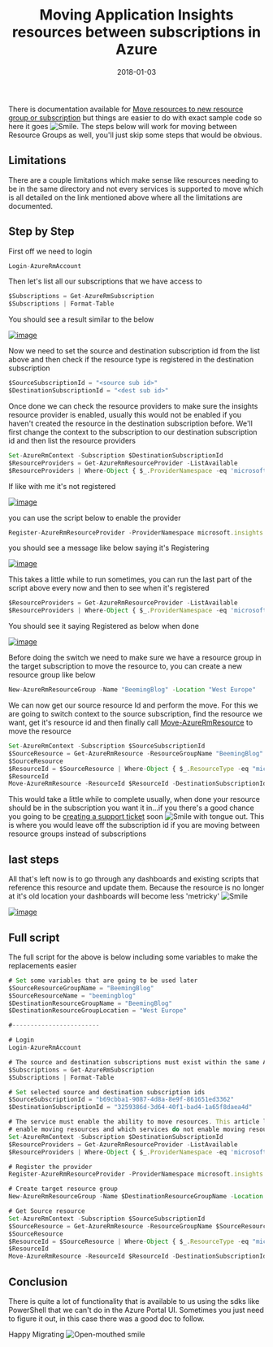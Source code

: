 ﻿---
title: 'Moving Application Insights resources between subscriptions in Azure'
date: 2018-01-03
tags: ['Azure', 'Application Insights', 'PowerShell']
draft: false
summary: 'There is documentation available for Move resources to new resource group or subscription but things are easier to do with exact sample code so here it goes . The steps below will work for moving between Resource Groups as well, you''ll just skip some steps that would be obvious.'
---


There is documentation available for [Move resources to new resource group or subscription](https://go.beeming.net/2DVJcT7) but things are easier to do with exact sample code so here it goes ![Smile](https://gordonbeeming.com/images/emoticons/smile.svg). The steps below will work for moving between Resource Groups as well, you'll just skip some steps that would be obvious.

## Limitations

There are a couple limitations which make sense like resources needing to be in the same directory and not every services is supported to move which is all detailed on the link mentioned above where all the limitations are documented. 

## Step by Step

First off we need to login


```javascript
Login-AzureRmAccount
```


Then let's list all our subscriptions that we have access to


```javascript
$Subscriptions = Get-AzureRmSubscription
$Subscriptions | Format-Table
```


You should see a result similar to the below

[![image](https://gordonbeeming.com/blog/binaries/stream/image-jpg/image/1000/0/fcbd42a4cc0fe3544d34abd3b12dcb613514a5fd/fcbd42a4cc0fe3544d34abd3b12dcb613514a5fd.png "image")](https://gordonbeeming.com/blog/binaries/stream/image-jpg/image/1000/0/2d6014837c8dba21bc05a217c6cdda2ab1d3a3c6/2d6014837c8dba21bc05a217c6cdda2ab1d3a3c6.png) 

Now we need to set the source and destination subscription id from the list above and then check if the resource type is registered in the destination subscription


```javascript
$SourceSubscriptionId = "<source sub id>"
$DestinationSubscriptionId = "<dest sub id>"
```


Once done we can check the resource providers to make sure the insights resource provider is enabled, usually this would not be enabled if you haven't created the resource in the destination subscription before. We'll first change the context to the subscription to our destination subscription id and then list the resource providers


```javascript
Set-AzureRmContext -Subscription $DestinationSubscriptionId
$ResourceProviders = Get-AzureRmResourceProvider -ListAvailable
$ResourceProviders | Where-Object { $_.ProviderNamespace -eq 'microsoft.insights' } | Select-Object ProviderNamespace, RegistrationState
```


If like with me it's not registered 

[![image](https://gordonbeeming.com/blog/binaries/stream/image-jpg/image/1000/0/e55e3e1ff67fea1bcfe4e777c3ae0cd8a0770d3b/e55e3e1ff67fea1bcfe4e777c3ae0cd8a0770d3b.png "image")](https://gordonbeeming.com/blog/binaries/stream/image-jpg/image/1000/0/db78a8e37733aa12348d66f24f9d01c1dbba64bb/db78a8e37733aa12348d66f24f9d01c1dbba64bb.png)

you can use the script below to enable the provider


```javascript
Register-AzureRmResourceProvider -ProviderNamespace microsoft.insights
```


you should see a message like below saying it's Registering

[![image](https://gordonbeeming.com/blog/binaries/stream/image-jpg/image/1000/0/573b67824d2d82a58b11bc4f253255e3ba25f6e6/573b67824d2d82a58b11bc4f253255e3ba25f6e6.png "image")](https://gordonbeeming.com/blog/binaries/stream/image-jpg/image/1000/0/76a1c8a8bd495d995c97ad75f8c70fb50809ef3d/76a1c8a8bd495d995c97ad75f8c70fb50809ef3d.png)

This takes a little while to run sometimes, you can run the last part of the script above every now and then to see when it's registered


```javascript
$ResourceProviders = Get-AzureRmResourceProvider -ListAvailable
$ResourceProviders | Where-Object { $_.ProviderNamespace -eq 'microsoft.insights' } | Select-Object ProviderNamespace, RegistrationState
```


You should see it saying Registered as below when done

[![image](https://gordonbeeming.com/blog/binaries/stream/image-jpg/image/1000/0/12a7cfcf7d704b3871f05844f9bab3918c8ef439/12a7cfcf7d704b3871f05844f9bab3918c8ef439.png "image")](https://gordonbeeming.com/blog/binaries/stream/image-jpg/image/1000/0/8acf88bd79343baaaa49d83940529206f2c83546/8acf88bd79343baaaa49d83940529206f2c83546.png)

Before doing the switch we need to make sure we have a resource group in the target subscription to move the resource to, you can create a new resource group like below


```javascript
New-AzureRmResourceGroup -Name "BeemingBlog" -Location "West Europe"
```


We can now get our source resource Id and perform the move. For this we are going to switch context to the source subscription, find the resource we want, get it's resource id and then finally call [Move-AzureRmResource](https://go.beeming.net/2DXsdQs) to move the resource


```javascript
Set-AzureRmContext -Subscription $SourceSubscriptionId
$SourceResource = Get-AzureRmResource -ResourceGroupName "BeemingBlog" -ResourceName "beemingblog"
$SourceResource
$ResourceId = $SourceResource | Where-Object { $_.ResourceType -eq "microsoft.insights/components" } | Select-Object -ExpandProperty ResourceId { $_ }
$ResourceId
Move-AzureRmResource -ResourceId $ResourceId -DestinationSubscriptionId $DestinationSubscriptionId -DestinationResourceGroupName "BeemingBlog" -Force
```


This would take a little while to complete usually, when done your resource should be in the subscription you want it in...if you there's a good chance you going to be [creating a support ticket](https://go.beeming.net/2DXEPqM) soon ![Smile with tongue out](https://gordonbeeming.com/images/emoticons/smile-with-tongue-out.svg). This is where you would leave off the subscription id if you are moving between resource groups instead of subscriptions

## last steps

All that's left now is to go through any dashboards and existing scripts that reference this resource and update them. Because the resource is no longer at it's old location your dashboards will become less 'metricky' ![Smile](https://gordonbeeming.com/images/emoticons/smile.svg) 

[![image](https://gordonbeeming.com/blog/binaries/stream/image-jpg/image/1000/0/0f9d2955c678360fb326988a804d6137522e6922/0f9d2955c678360fb326988a804d6137522e6922.png "image")](https://gordonbeeming.com/blog/binaries/stream/image-jpg/image/1000/0/fc5b223f0784193654394eb9cf1e39515a3c29b1/fc5b223f0784193654394eb9cf1e39515a3c29b1.png)

## Full script

The full script for the above is below including some variables to make the replacements easier


```javascript
# Set some variables that are going to be used later
$SourceResourceGroupName = "BeemingBlog"
$SourceResourceName = "beemingblog"
$DestinationResourceGroupName = "BeemingBlog"
$DestinationResourceGroupLocation = "West Europe"

#------------------------

# Login
Login-AzureRmAccount

# The source and destination subscriptions must exist within the same Azure Active Directory tenant
$Subscriptions = Get-AzureRmSubscription
$Subscriptions | Format-Table

# Set selected source and destination subscription ids
$SourceSubscriptionId = "b69cbba1-9087-4d8a-8e9f-861651ed3362"
$DestinationSubscriptionId = "3259386d-3d64-40f1-bad4-1a65f8daea4d"

# The service must enable the ability to move resources. This article lists which services 
# enable moving resources and which services do not enable moving resources.
Set-AzureRmContext -Subscription $DestinationSubscriptionId
$ResourceProviders = Get-AzureRmResourceProvider -ListAvailable
$ResourceProviders | Where-Object { $_.ProviderNamespace -eq 'microsoft.insights' } | Select-Object ProviderNamespace, RegistrationState

# Register the provider
Register-AzureRmResourceProvider -ProviderNamespace microsoft.insights

# Create target resource group
New-AzureRmResourceGroup -Name $DestinationResourceGroupName -Location $DestinationResourceGroupLocation

# Get Source resource
Set-AzureRmContext -Subscription $SourceSubscriptionId
$SourceResource = Get-AzureRmResource -ResourceGroupName $SourceResourceGroupName -ResourceName $SourceResourceName
$SourceResource
$ResourceId = $SourceResource | Where-Object { $_.ResourceType -eq "microsoft.insights/components" } | Select-Object -ExpandProperty ResourceId { $_ }
$ResourceId
Move-AzureRmResource -ResourceId $ResourceId -DestinationSubscriptionId $DestinationSubscriptionId -DestinationResourceGroupName $DestinationResourceGroupName -Force
```


## Conclusion

There is quite a lot of functionality that is available to us using the sdks like PowerShell that we can't do in the Azure Portal UI. Sometimes you just need to figure it out, in this case there was a good doc to follow.

Happy Migrating ![Open-mouthed smile](https://gordonbeeming.com/images/emoticons/open-mouthed-smile.svg)

